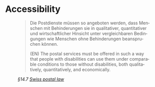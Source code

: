 
<Meta of={RegulationStories} />

# Accessibility

<figure>
  <blockquote class="blockquote" lang="de">
    <p class="mb-regular">
      Die Postdienste müssen so angeboten werden, dass Menschen mit Behinderungen sie in
      qualitativer, quantitativer und wirtschaftlicher Hinsicht unter vergleichbaren Bedingungen wie
      Menschen ohne Behinderungen beanspruchen können.
    </p>
    <p class="mb-regular">
      (EN) The postal services must be offered in such a way that people with disabilities can use
      them under comparable conditions to those without disabilities, both qualitatively,
      quantitatively, and economically.
    </p>
  </blockquote>
  <figcaption class="blockquote-footer">
    <cite>
      §14.7 <a href="https://www.fedlex.admin.ch/eli/cc/2012/585">Swiss postal law</a>
    </cite>
  </figcaption>
</figure>
